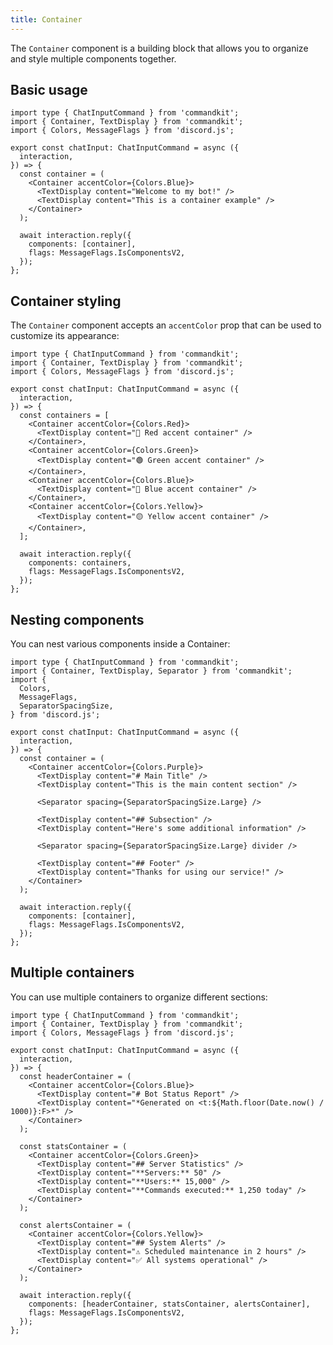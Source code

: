 ```yaml
---
title: Container
---
```


The `Container` component is a building block that allows you to
organize and style multiple components together.

## Basic usage

```tsx title="src/app/commands/container-example.tsx"
import type { ChatInputCommand } from 'commandkit';
import { Container, TextDisplay } from 'commandkit';
import { Colors, MessageFlags } from 'discord.js';

export const chatInput: ChatInputCommand = async ({
  interaction,
}) => {
  const container = (
    <Container accentColor={Colors.Blue}>
      <TextDisplay content="Welcome to my bot!" />
      <TextDisplay content="This is a container example" />
    </Container>
  );

  await interaction.reply({
    components: [container],
    flags: MessageFlags.IsComponentsV2,
  });
};
```

## Container styling

The `Container` component accepts an `accentColor` prop that can be
used to customize its appearance:

```tsx title="src/app/commands/styled-container.tsx"
import type { ChatInputCommand } from 'commandkit';
import { Container, TextDisplay } from 'commandkit';
import { Colors, MessageFlags } from 'discord.js';

export const chatInput: ChatInputCommand = async ({
  interaction,
}) => {
  const containers = [
    <Container accentColor={Colors.Red}>
      <TextDisplay content="🔴 Red accent container" />
    </Container>,
    <Container accentColor={Colors.Green}>
      <TextDisplay content="🟢 Green accent container" />
    </Container>,
    <Container accentColor={Colors.Blue}>
      <TextDisplay content="🔵 Blue accent container" />
    </Container>,
    <Container accentColor={Colors.Yellow}>
      <TextDisplay content="🟡 Yellow accent container" />
    </Container>,
  ];

  await interaction.reply({
    components: containers,
    flags: MessageFlags.IsComponentsV2,
  });
};
```

## Nesting components

You can nest various components inside a Container:

```tsx title="src/app/commands/nested-container.tsx"
import type { ChatInputCommand } from 'commandkit';
import { Container, TextDisplay, Separator } from 'commandkit';
import {
  Colors,
  MessageFlags,
  SeparatorSpacingSize,
} from 'discord.js';

export const chatInput: ChatInputCommand = async ({
  interaction,
}) => {
  const container = (
    <Container accentColor={Colors.Purple}>
      <TextDisplay content="# Main Title" />
      <TextDisplay content="This is the main content section" />

      <Separator spacing={SeparatorSpacingSize.Large} />

      <TextDisplay content="## Subsection" />
      <TextDisplay content="Here's some additional information" />

      <Separator spacing={SeparatorSpacingSize.Large} divider />

      <TextDisplay content="## Footer" />
      <TextDisplay content="Thanks for using our service!" />
    </Container>
  );

  await interaction.reply({
    components: [container],
    flags: MessageFlags.IsComponentsV2,
  });
};
```

## Multiple containers

You can use multiple containers to organize different sections:

```tsx title="src/app/commands/multi-container.tsx"
import type { ChatInputCommand } from 'commandkit';
import { Container, TextDisplay } from 'commandkit';
import { Colors, MessageFlags } from 'discord.js';

export const chatInput: ChatInputCommand = async ({
  interaction,
}) => {
  const headerContainer = (
    <Container accentColor={Colors.Blue}>
      <TextDisplay content="# Bot Status Report" />
      <TextDisplay content="*Generated on <t:${Math.floor(Date.now() / 1000)}:F>*" />
    </Container>
  );

  const statsContainer = (
    <Container accentColor={Colors.Green}>
      <TextDisplay content="## Server Statistics" />
      <TextDisplay content="**Servers:** 50" />
      <TextDisplay content="**Users:** 15,000" />
      <TextDisplay content="**Commands executed:** 1,250 today" />
    </Container>
  );

  const alertsContainer = (
    <Container accentColor={Colors.Yellow}>
      <TextDisplay content="## System Alerts" />
      <TextDisplay content="⚠️ Scheduled maintenance in 2 hours" />
      <TextDisplay content="✅ All systems operational" />
    </Container>
  );

  await interaction.reply({
    components: [headerContainer, statsContainer, alertsContainer],
    flags: MessageFlags.IsComponentsV2,
  });
};
```
